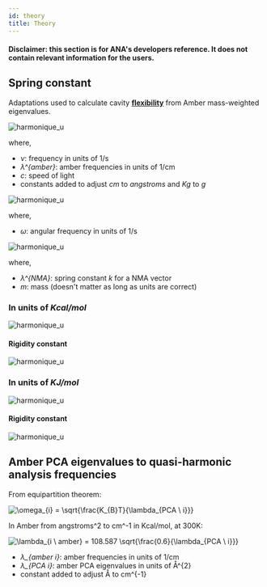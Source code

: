 ```yaml
---
id: theory
title: Theory
---
```


#### Disclaimer: this section is for ANA's developers reference. It does not contain relevant information for the users.

## Spring constant

Adaptations used to calculate cavity [**flexibility**](docs/flexibility.html) from Amber mass-weighted eigenvalues.

<img src="https://latex.codecogs.com/svg.latex?\Large&space;\omega = \lambda_{amber} c \ 10^{8} \ 10^{3}" title="harmonique_u" />

where,

- *ν*: frequency in units of 1/s
- *λ^{amber}*: amber frequencies in units of 1/cm
- *c*: speed of light
- constants added to adjust *cm* to *angstroms* and *Kg* to *g*

<img src="https://latex.codecogs.com/svg.latex?\Large&space;\omega = 2\pi \nu " title="harmonique_u" />

where,

- *ω*: angular frequency in units of 1/s

<img src="https://latex.codecogs.com/svg.latex?\Large&space;\omega^{2} = \frac{\lambda_{NMA}}{m}" title="harmonique_u" />

where,

- *λ^{NMA}*: spring constant *k* for a NMA vector
- *m*: mass (doesn't matter as long as units are correct)


### In units of *Kcal/mol*

<img src="https://latex.codecogs.com/svg.latex?\Large&space;\lambda_{NMA} = 4 \pi^{2} c^{2} 4.184E^{-22} \lambda_{Amber}^{2}" title="harmonique_u" />

#### Rigidity constant

<img src="https://latex.codecogs.com/svg.latex?\Large&space;k_{VGV} = \frac{1}{108.591^{2}} \sum_{i=1}^{3N-6} c_{i}^{2} \lambda_{i \ Amber}^{2}" title="harmonique_u" />

### In units of *KJ/mol*

<img src="https://latex.codecogs.com/svg.latex?\Large&space;\lambda_{NMA} = 4 \pi^{2} c^{2} E^{-22} \lambda_{Amber}^{2}" title="harmonique_u" />

#### Rigidity constant

<img src="https://latex.codecogs.com/svg.latex?\Large&space;k_{VGV} = \frac{1}{53.088^{2}} \sum_{i=1}^{3N-6} c_{i}^{2} \lambda_{i \ Amber}^{2}" title="harmonique_u" />

## Amber PCA eigenvalues to quasi-harmonic analysis frequencies

From equipartition theorem:

<img src="https://latex.codecogs.com/gif.latex?\omega_{i}&space;=&space;\sqrt{\frac{K_{B}T}{\lambda_{PCA \ i}}}" title="\omega_{i} = \sqrt{\frac{K_{B}T}{\lambda_{PCA \ i}}}" />

In Amber from angstroms^2 to cm^-1 in Kcal/mol, at 300K:

<img src="https://latex.codecogs.com/gif.latex?\lambda_{amber \ i}&space;=&space;108.587&space;\sqrt{\frac{0.6}{\lambda_{PCA \ i}}}" title="\lambda_{i \ amber} = 108.587 \sqrt{\frac{0.6}{\lambda_{PCA \ i}}}" />

- *λ_{amber i}*: amber frequencies in units of 1/cm
- *λ_{PCA i}*: amber PCA eigenvalues in units of Å^{2}
- constant added to adjust Å to cm^{-1}

